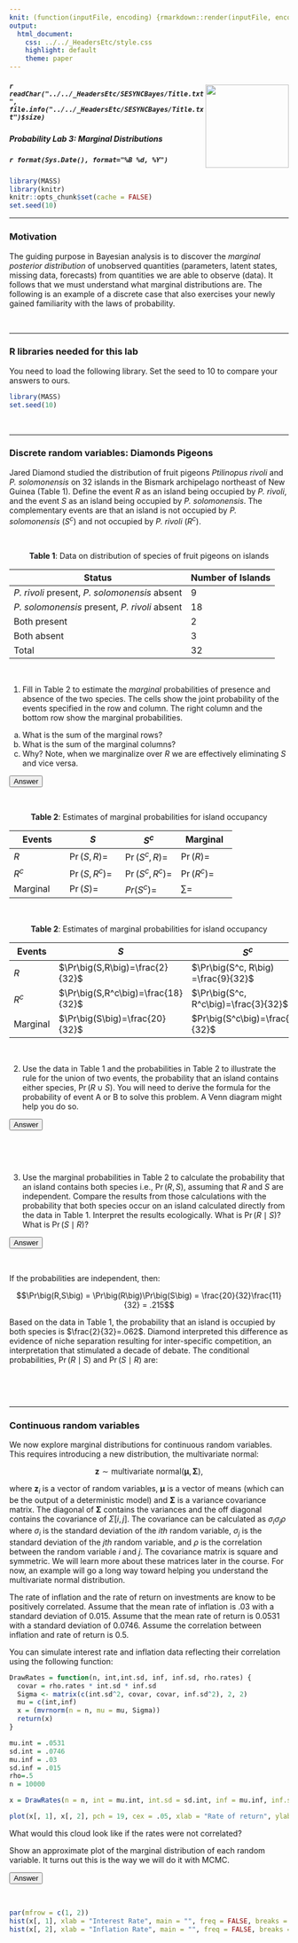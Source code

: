 ```yaml
---
knit: (function(inputFile, encoding) {rmarkdown::render(inputFile, encoding = encoding, output_dir = "../../content/labs")})
output:
  html_document:
    css: ../../_HeadersEtc/style.css
    highlight: default
    theme: paper
---
```


<img src="../../_HeadersEtc/SESYNCBayes/logo_plus_grants.png" style="position:relative;float:right;padding-top:10px;width:150px;height=150px" />

##### `r readChar("../../_HeadersEtc/SESYNCBayes/Title.txt", file.info("../../_HeadersEtc/SESYNCBayes/Title.txt")$size)`

##### Probability Lab 3: Marginal Distributions

##### `r format(Sys.Date(), format="%B %d, %Y")`

```r
library(MASS)
library(knitr)
knitr::opts_chunk$set(cache = FALSE)
set.seed(10)
```

----

### **Motivation**

The guiding purpose in Bayesian analysis is to discover the *marginal posterior distribution* of unobserved quantities (parameters, latent states, missing data, forecasts) from quantities we are able to observe (data).  It follows that we must understand what marginal distributions are. The following is an example of a discrete case that also exercises your newly gained familiarity with the laws of probability.

<br>

---

### **R libraries needed for this lab**

You need to load the following library. Set the seed to 10 to compare your answers to ours.

```r
library(MASS)
set.seed(10)
```

<br>

---

### **Discrete random variables: Diamonds Pigeons**

Jared Diamond studied the distribution of fruit pigeons *Ptilinopus rivoli* and *P. solomonensis* on 32 islands in the Bismark archipelago northeast of New Guinea (Table 1). Define the event $R$ as an island being occupied by *P. rivoli*, and the event $S$ as an island being occupied by *P. solomonensis*. The complementary events are that an island is not occupied by *P. solomonensis* $\big(S^c\big)$ and not occupied by *P. rivoli* $\big(R^c\big)$.

<br>

<center>
**Table 1**: Data on distribution of species of fruit pigeons on islands

Status  | Number of Islands
------------- | -------------
*P. rivoli* present, *P. solomonensis* absent | 9
*P. solomonensis* present, *P. rivoli* absent | 18
Both present | 2
Both absent | 3
Total | 32
</center>

<br>

1. Fill in Table 2 to estimate the *marginal* probabilities of presence and absence of the two species.  The cells show the joint probability of the events specified in the row and column.  The right column and the bottom row show the marginal probabilities.  

  a.  What is the sum of the marginal rows?
  b.  What is the sum of the marginal columns?
  c.  Why?  Note, when we marginalize over $R$ we are effectively eliminating $S$ and vice versa.

<button class="btn btn-primary" data-toggle="collapse" data-target="#myDIV1"> Answer </button>  
<div id="myDIV1" class="collapse"> 
<br>

<center>
**Table 2**: Estimates of marginal probabilities for island occupancy

Events  | $S$ | $S^c$ | Marginal
------------- | ------------- | ------------- | -------------
$R$ | $\Pr\big(S,R\big)=$ | $\Pr\big(S^c, R\big) =$ | $\Pr\big(R\big)=$
$R^c$ | $\Pr\big(S,R^c\big)=$ | $\Pr\big(S^c, R^c\big) =$ | $\Pr\big(R^c\big)=$
Marginal | $\Pr\big(S\big)=$ | $Pr\big(S^c\big)=$ | $\sum=$
</center>

<br>

<center>
**Table 2**: Estimates of marginal probabilities for island occupancy

Events  | $S$ | $S^c$ | Marginal
------------- | ------------- | ------------- | -------------
$R$ | $\Pr\big(S,R\big)=\frac{2}{32}$ | $\Pr\big(S^c, R\big) =\frac{9}{32}$ | $\Pr\big(R\big)=\frac{11}{32}$
$R^c$ | $\Pr\big(S,R^c\big)=\frac{18}{32}$ | $\Pr\big(S^c, R^c\big)=\frac{3}{32}$ | $\Pr\big(R^c\big)=\frac{21}{32}$
Marginal | $\Pr\big(S\big)=\frac{20}{32}$ | $Pr\big(S^c\big)=\frac{12}{32}$ | $=\frac{32}{32}$
</center>

</div>

<br>

2. Use the data in Table 1 and the probabilities in Table 2 to illustrate the rule for the union of two events, the probability that an island contains either species, $\Pr\big(R\cup S\big)$. You will need to derive the formula for the probability of event A or B to solve this problem.  A Venn diagram might help you do so.

<button class="btn btn-primary" data-toggle="collapse" data-target="#myDIV2"> Answer </button>  
<div id="myDIV2" class="collapse"> 
<br>

\begin{eqnarray}
\Pr\big(R\cup S\big) & = & \Pr\big(R\big) + \Pr\big(S\big) - \Pr\big(S,R\big)\\[1em]
\Pr\big(R\big) & = &\frac{11}{32}\\[1em]
\Pr\big(S\big) & = &\frac{20}{32}\\[1em]
\Pr\big(R,S\big) & = &\frac{2}{32}\\[1em]
\Pr\big(R\cup S\big) & = & \frac{11+20-2}{32}  =  \frac{29}{32}\\[1em]
\end{eqnarray}

</div>

<br>

3. Use the marginal probabilities in Table 2 to calculate the probability that an island contains both species i.e., $\Pr\big(R,S\big)$, assuming that $R$ and $S$ are independent.  Compare the results from those calculations with the probability that both species occur on an island calculated directly from the data in Table 1. Interpret the results ecologically.  What is $\Pr\big(R\mid S\big)$? What is $\Pr\big(S\mid R\big)$?

<button class="btn btn-primary" data-toggle="collapse" data-target="#myDIV3"> Answer </button>  
<div id="myDIV3" class="collapse"> 
<br>

If the probabilities are independent, then:

$$\Pr\big(R,S\big) = \Pr\big(R\big)\Pr\big(S\big) = \frac{20}{32}\frac{11}{32} = .215$$

Based on the data in Table 1, the probability that an island is occupied by both species is $\frac{2}{32}=.062$. Diamond interpreted this difference as evidence of niche separation resulting for inter-specific competition, an interpretation that stimulated a decade of debate.  The conditional probabilities, $\Pr\big(R\mid S\big)$ and $\Pr\big(S \mid R\big)$ are:

<br>

\begin{eqnarray}
\Pr\big(R \mid S\big) &=& \cfrac{\Pr\big(R,S\big)}{\Pr\big(S\big)}=\cfrac{\frac{2}{32}}{\frac{20}{32}}=.10\\[2em]
\Pr\big(S \mid R\big) &=& \cfrac{\Pr\big(R,S\big)}{\Pr\big(R\big)}=\cfrac{\frac{2}{32}}{\frac{11}{32}}=.18\\[2em]
& & \\[1em]
\end{eqnarray}

</div>

<br>

---

### **Continuous random variables **

We now explore marginal distributions for continuous random variables.  This requires introducing a new distribution, the multivariate normal:

$$ \mathbf{z} \sim \text{multivariate normal}({\pmb{\mu}, \pmb{\Sigma}} ), $$

where $\mathbf{z}_i$ is a vector of random variables, $\pmb{\mu}$ is a vector of means (which can be the output of a deterministic model) and $\pmb\Sigma$ is a variance covariance matrix.  The diagonal of $\pmb\Sigma$ contains the variances and the off diagonal contains the covariance of $\Sigma[i,j]$. The covariance can be calculated as $\sigma_i\sigma_j\rho$ where $\sigma_i$ is the standard deviation of the $ith$ random variable, $\sigma_j$ is the standard deviation of the $jth$ random variable, and $\rho$ is the correlation between the random variable $i$ and $j$.  The covariance matrix is square and symmetric.  We will learn more about these matrices later in the course.  For now, an example will go a long way toward helping you understand the multivariate normal distribution.

The rate of inflation and the rate of return on investments are know to be positively correlated.  Assume that the mean rate of inflation is .03 with a standard deviation of 0.015.  Assume that the mean rate of return is 0.0531 with a standard deviation of 0.0746.  Assume the correlation between inflation and rate of return is 0.5.

You can simulate interest rate and inflation data reflecting their correlation using the following function:

```r
DrawRates = function(n, int,int.sd, inf, inf.sd, rho.rates) {
  covar = rho.rates * int.sd * inf.sd
  Sigma <- matrix(c(int.sd^2, covar, covar, inf.sd^2), 2, 2)
  mu = c(int,inf)
  x = (mvrnorm(n = n, mu = mu, Sigma))
  return(x)
}

mu.int = .0531
sd.int = .0746
mu.inf = .03
sd.inf = .015
rho=.5
n = 10000

x = DrawRates(n = n, int = mu.int, int.sd = sd.int, inf = mu.inf, inf.sd = sd.inf, rho.rates = rho)

plot(x[, 1], x[, 2], pch = 19, cex = .05, xlab = "Rate of return", ylab = "Rate of inflation")
```

What would this cloud look like if the rates were not correlated?

Show an approximate plot of the marginal distribution of each random variable. It turns out this is the way we will do it with MCMC. 

<button class="btn btn-primary" data-toggle="collapse" data-target="#myDIV4"> Answer </button>  
<div id="myDIV4" class="collapse"> 
<br>

```r
par(mfrow = c(1, 2))
hist(x[, 1], xlab = "Interest Rate", main = "", freq = FALSE, breaks = 100)
hist(x[, 2], xlab = "Inflation Rate", main = "", freq = FALSE, breaks = 100)
```

</div>

<br>

